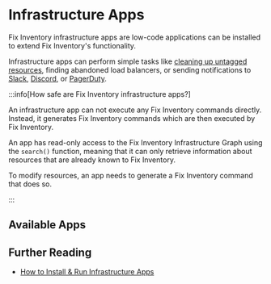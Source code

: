 # Infrastructure Apps

Fix Inventory infrastructure apps are low-code applications can be installed to extend Fix Inventory's functionality.

Infrastructure apps can perform simple tasks like [cleaning up untagged resources](../../how-to-guides/cleanup/clean-up-untagged-resources.mdx), finding abandoned load balancers, or sending notifications to [Slack](../../how-to-guides/alerting/send-slack-notifications/index.mdx), [Discord](../../how-to-guides/alerting/send-discord-notifications/index.mdx), or [PagerDuty](../../how-to-guides/alerting/create-pagerduty-alerts/index.mdx).

:::info[How safe are Fix Inventory infrastructure apps?]

An infrastructure app can not execute any Fix Inventory commands directly. Instead, it generates Fix Inventory commands which are then executed by Fix Inventory.

An app has read-only access to the Fix Inventory Infrastructure Graph using the `search()` function, meaning that it can only retrieve information about resources that are already known to Fix Inventory.

To modify resources, an app needs to generate a Fix Inventory command that does so.

:::

## Available Apps

<DocCardList />

## Further Reading

- [How to Install & Run Infrastructure Apps](../../how-to-guides/infrastructure-apps/install-and-run-infrastructure-apps.mdx)
